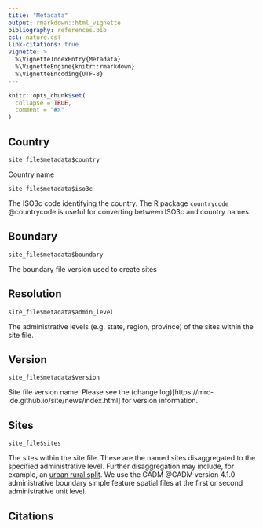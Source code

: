 ```yaml
---
title: "Metadata"
output: rmarkdown::html_vignette
bibliography: references.bib
csl: nature.csl
link-citations: true
vignette: >
  %\VignetteIndexEntry{Metadata}
  %\VignetteEngine{knitr::rmarkdown}
  %\VignetteEncoding{UTF-8}
---
```


```r
knitr::opts_chunk$set(
  collapse = TRUE,
  comment = "#>"
)
```

## Country

`site_file$metadata$country`

Country name

`site_file$metadata$iso3c`

The ISO3c code identifying the country. The R package `countrycode` @countrycode
is useful for converting between ISO3c and country names.

## Boundary

`site_file$metadata$boundary`

The boundary file version used to create sites

## Resolution

`site_file$metadata$admin_level`

The administrative levels (e.g. state, region, province) of the sites within the site file.

## Version

`site_file$metadata$version`

Site file version name. Please see the (change log)[https://mrc-ide.github.io/site/news/index.html] for version information.


## Sites

`site_file$sites`

The sites within the site file. These are the named sites disaggregated to the
specified administrative level. Further disaggregation may include, for example,
an [urban rural split](https://mrc-ide.github.io/site/articles/pop_demog.html).
We use the GADM @GADM 
version 4.1.0 administrative boundary simple feature spatial files at the first 
or second administrative unit level.

## Citations

